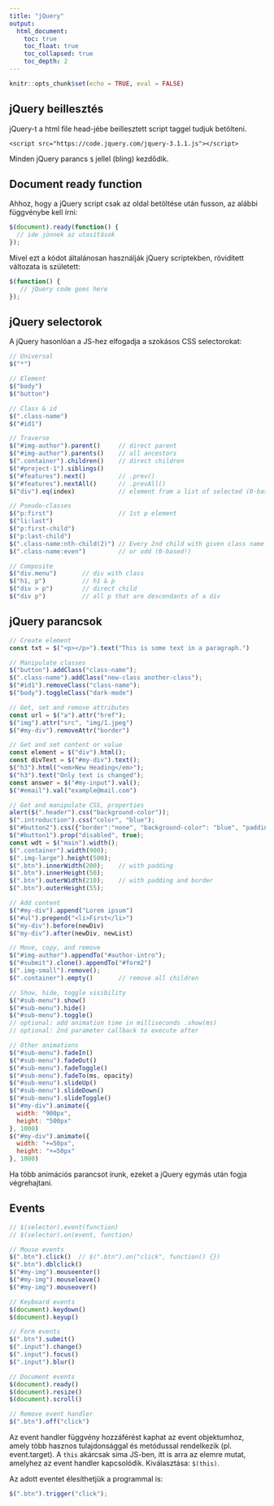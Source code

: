 ```yaml
---
title: "jQuery"
output: 
  html_document:
    toc: true
    toc_float: true
    toc_collapsed: true
    toc_depth: 2
---
```


```r
knitr::opts_chunk$set(echo = TRUE, eval = FALSE)
```

## jQuery beillesztés

jQuery-t a html file head-jébe beillesztett script taggel tudjuk betölteni.

```{}
<script src="https://code.jquery.com/jquery-3.1.1.js"></script>
```

Minden jQuery parancs `$` jellel (bling) kezdődik.

## Document ready function

Ahhoz, hogy a jQuery script csak az oldal betöltése után fusson, az alábbi függvénybe kell írni:
```js
$(document).ready(function() {
  // ide jönnek az utasítások
});
```

Mivel ezt a kódot általánosan használják jQuery scriptekben, rövidített változata is született:
```js
$(function() {
   // jQuery code goes here
});
```

## jQuery selectorok

A jQuery hasonlóan a JS-hez elfogadja a szokásos CSS selectorokat:

```js
// Universal
$("*")

// Element
$("body")
$("button")

// Class & id
$(".class-name")
$("#id1")

// Traverse
$("#img-author").parent()     // direct parent
$("#img-author").parents()    // all ancestors
$(".container").children()    // direct children
$("#project-1").siblings()
$("#features").next()         // .prev()
$("#features").nextAll()      // .prevAll()
$("div").eq(index)            // element from a list of selected (0-based)

// Pseudo-classes
$("p:first")                  // 1st p element
$("li:last")
$("p:first-child")
$("p:last-child")
$(".class-name:nth-child(2)") // Every 2nd child with given class name of any parent
$(".class-name:even")         // or odd (0-based!)

// Composite
$("div.menu")       // div with class
$("h1, p")          // h1 & p
$("div > p")        // direct child
$("div p")          // all p that are descendants of a div
```

## jQuery parancsok

```js
// Create element
const txt = $("<p></p>").text("This is some text in a paragraph.")

// Manipulate classes
$("button").addClass("class-name");
$(".class-name").addClass("new-class another-class");
$("#id1").removeClass("class-name");
$("body").toggleClass("dark-mode")

// Get, set and remove attributes
const url = $("a").attr("href");
$("img").attr("src", "img/1.jpeg")
$("#my-div").removeAttr("border")

// Get and set content or value
const element = $("div").html();
const divText = $("#my-div").text();
$("h3").html("<em>New Heading</em>");
$("h3").text("Only text is changed");
const answer = $("#my-input").val();
$("#email").val("example@mail.com")

// Get and manipulate CSS, properties
alert($(".header").css("background-color"));
$(".introduction").css("color", "blue");
$("#button2").css({"border":"none", "background-color": "blue", "padding": "20px 30px"})
$("#button1").prop("disabled", true);
const wdt = $("main").width();
$(".container").width(900);
$(".img-large").height(500);
$(".btn").innerWidth(200);    // with padding
$(".btn").innerHeight(50);
$(".btn").outerWidth(210);    // with padding and border
$(".btn").outerHeight(55);

// Add content
$("#my-div").append("Lorem ipsum")
$("#ul").prepend("<li>First</li>")
$("my-div").before(newDiv)
$("my-div").after(newDiv, newList)

// Move, copy, and remove
$("#img-author").appendTo("#author-intro");
$("#submit").clone().appendTo("#form2")
$(".img-small").remove();
$(".container").empty()       // remove all children

// Show, hide, toggle visibility
$("#sub-menu").show()
$("#sub-menu").hide()
$("#sub-menu").toggle()
// optional: add animation time in milliseconds .show(ms)
// optional: 2nd parameter callback to execute after

// Other animations
$("#sub-menu").fadeIn()
$("#sub-menu").fadeOut()
$("#sub-menu").fadeToggle()
$("#sub-menu").fadeTo(ms, opacity)
$("#sub-menu").slideUp()
$("#sub-menu").slideDown()
$("#sub-menu").slideToggle()
$("#my-div").animate({
  width: "900px",
  height: "500px"
}, 1000)
$("#my-div").animate({
  width: "+=50px",
  height: "+=50px"
}, 1000)
```

Ha több animációs parancsot írunk, ezeket a jQuery egymás után fogja végrehajtani.

## Events

```js
// $(selector).event(function)
// $(selector).on(event, function)

// Mouse events
$(".btn").click()  // $(".btn").on("click", function() {})
$(".btn").dblclick()
$("#my-img").mouseenter()
$("#my-img").mouseleave()
$("#my-img").mouseover()

// Keyboard events
$(document).keydown()
$(document).keyup()

// Form events
$(".btn").submit()
$(".input").change()
$(".input").focus()
$(".input").blur()

// Document events
$(document).ready()
$(document).resize()
$(document).scroll()

// Remove event handler
$(".btn").off("click")
```

Az event handler függvény hozzáférést kaphat az event objektumhoz, amely több hasznos tulajdonsággal és metódussal rendelkezik (pl. event.target). A `this` akárcsak sima JS-ben, itt is arra az elemre mutat, amelyhez az event handler kapcsolódik. Kiválasztása: `$(this)`.

Az adott eventet élesíthetjük a programmal is:

```js
$(".btn").trigger("click");
```